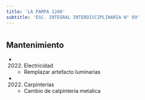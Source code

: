 ```yaml
---
title: 'LA PAMPA 1240'
subtitle: 'ESC. INTEGRAL INTERDISCIPLINARIA N° 09'
---
```


#


## Mantenimiento

*  (2022) Electricidad 
    + Remplazar artefacto luminarias

*  (2022) Carpinterías 
    + Cambio de catpinteria metalica



